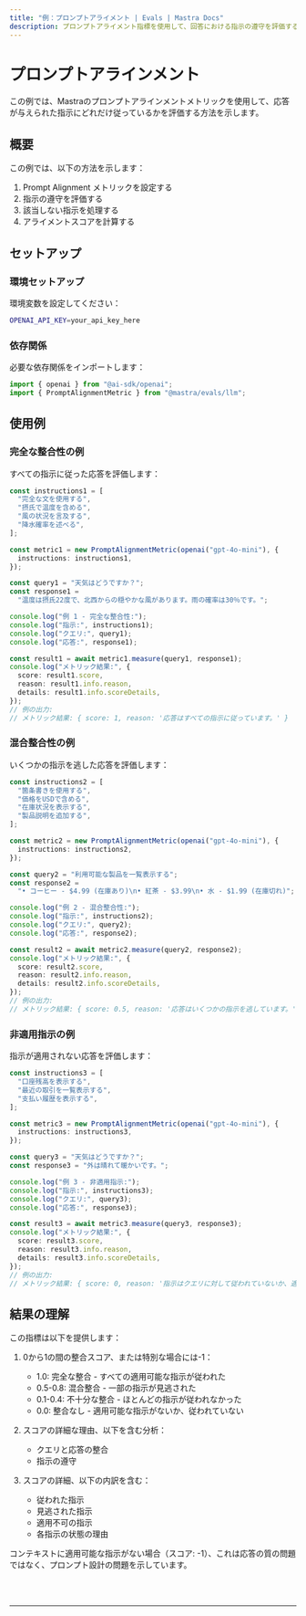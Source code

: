 ```yaml
---
title: "例：プロンプトアライメント | Evals | Mastra Docs"
description: プロンプトアライメント指標を使用して、回答における指示の遵守を評価する例。
---
```



# プロンプトアラインメント

この例では、Mastraのプロンプトアラインメントメトリックを使用して、応答が与えられた指示にどれだけ従っているかを評価する方法を示します。

## 概要

この例では、以下の方法を示します：

1. Prompt Alignment メトリックを設定する
2. 指示の遵守を評価する
3. 該当しない指示を処理する
4. アライメントスコアを計算する

## セットアップ

### 環境セットアップ

環境変数を設定してください：

```bash filename=".env"
OPENAI_API_KEY=your_api_key_here
```

### 依存関係

必要な依存関係をインポートします：

```typescript copy showLineNumbers filename="src/index.ts"
import { openai } from "@ai-sdk/openai";
import { PromptAlignmentMetric } from "@mastra/evals/llm";
```

## 使用例

### 完全な整合性の例

すべての指示に従った応答を評価します：

```typescript copy showLineNumbers{5} filename="src/index.ts"
const instructions1 = [
  "完全な文を使用する",
  "摂氏で温度を含める",
  "風の状況を言及する",
  "降水確率を述べる",
];

const metric1 = new PromptAlignmentMetric(openai("gpt-4o-mini"), {
  instructions: instructions1,
});

const query1 = "天気はどうですか？";
const response1 =
  "温度は摂氏22度で、北西からの穏やかな風があります。雨の確率は30％です。";

console.log("例 1 - 完全な整合性:");
console.log("指示:", instructions1);
console.log("クエリ:", query1);
console.log("応答:", response1);

const result1 = await metric1.measure(query1, response1);
console.log("メトリック結果:", {
  score: result1.score,
  reason: result1.info.reason,
  details: result1.info.scoreDetails,
});
// 例の出力:
// メトリック結果: { score: 1, reason: '応答はすべての指示に従っています。' }
```

### 混合整合性の例

いくつかの指示を逃した応答を評価します：

```typescript copy showLineNumbers{33} filename="src/index.ts"
const instructions2 = [
  "箇条書きを使用する",
  "価格をUSDで含める",
  "在庫状況を表示する",
  "製品説明を追加する",
];

const metric2 = new PromptAlignmentMetric(openai("gpt-4o-mini"), {
  instructions: instructions2,
});

const query2 = "利用可能な製品を一覧表示する";
const response2 =
  "• コーヒー - $4.99 (在庫あり)\n• 紅茶 - $3.99\n• 水 - $1.99 (在庫切れ)";

console.log("例 2 - 混合整合性:");
console.log("指示:", instructions2);
console.log("クエリ:", query2);
console.log("応答:", response2);

const result2 = await metric2.measure(query2, response2);
console.log("メトリック結果:", {
  score: result2.score,
  reason: result2.info.reason,
  details: result2.info.scoreDetails,
});
// 例の出力:
// メトリック結果: { score: 0.5, reason: '応答はいくつかの指示を逃しています。' }
```

### 非適用指示の例

指示が適用されない応答を評価します：

```typescript copy showLineNumbers{55} filename="src/index.ts"
const instructions3 = [
  "口座残高を表示する",
  "最近の取引を一覧表示する",
  "支払い履歴を表示する",
];

const metric3 = new PromptAlignmentMetric(openai("gpt-4o-mini"), {
  instructions: instructions3,
});

const query3 = "天気はどうですか？";
const response3 = "外は晴れて暖かいです。";

console.log("例 3 - 非適用指示:");
console.log("指示:", instructions3);
console.log("クエリ:", query3);
console.log("応答:", response3);

const result3 = await metric3.measure(query3, response3);
console.log("メトリック結果:", {
  score: result3.score,
  reason: result3.info.reason,
  details: result3.info.scoreDetails,
});
// 例の出力:
// メトリック結果: { score: 0, reason: '指示はクエリに対して従われていないか、適用されていません。' }
```

## 結果の理解

この指標は以下を提供します：

1. 0から1の間の整合スコア、または特別な場合には-1：

   - 1.0: 完全な整合 - すべての適用可能な指示が従われた
   - 0.5-0.8: 混合整合 - 一部の指示が見逃された
   - 0.1-0.4: 不十分な整合 - ほとんどの指示が従われなかった
   - 0.0: 整合なし - 適用可能な指示がないか、従われていない

2. スコアの詳細な理由、以下を含む分析：

   - クエリと応答の整合
   - 指示の遵守

3. スコアの詳細、以下の内訳を含む：
   - 従われた指示
   - 見逃された指示
   - 適用不可の指示
   - 各指示の状態の理由

コンテキストに適用可能な指示がない場合（スコア: -1）、これは応答の質の問題ではなく、プロンプト設計の問題を示しています。

<br />
<br />
<hr className="dark:border-[#404040] border-gray-300" />
<br />
<br />
<GithubLink
  link={
    "https://github.com/mastra-ai/mastra/blob/main/examples/basics/evals/prompt-alignment"
  }
/>
